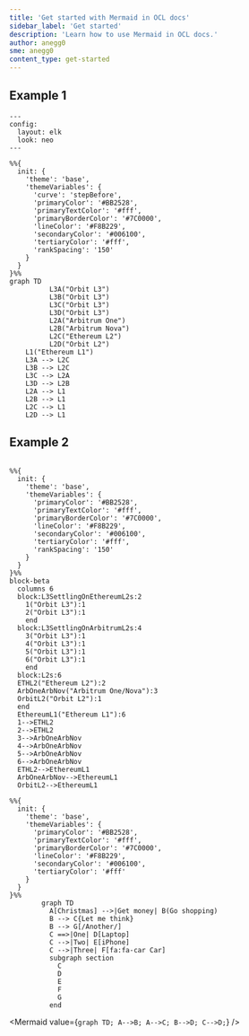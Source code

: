 ```yaml
---
title: 'Get started with Mermaid in OCL docs'
sidebar_label: 'Get started'
description: 'Learn how to use Mermaid in OCL docs.'
author: anegg0
sme: anegg0
content_type: get-started
---
```


## Example 1

``` mermaid
---
config:
  layout: elk
  look: neo
---

%%{
  init: {
    'theme': 'base',
    'themeVariables': {
      'curve': 'stepBefore',
      'primaryColor': '#BB2528',
      'primaryTextColor': '#fff',
      'primaryBorderColor': '#7C0000',
      'lineColor': '#F8B229',
      'secondaryColor': '#006100',
      'tertiaryColor': '#fff',
      'rankSpacing': '150'
    }
  }
}%%
graph TD
          L3A("Orbit L3")
          L3B("Orbit L3")
          L3C("Orbit L3")
          L3D("Orbit L3")
          L2A("Arbitrum One")
          L2B("Arbitrum Nova")
          L2C("Ethereum L2")
          L2D("Orbit L2")
    L1("Ethereum L1")
    L3A --> L2C
    L3B --> L2C
    L3C --> L2A
    L3D --> L2B
    L2A --> L1
    L2B --> L1
    L2C --> L1
    L2D --> L1 
```

## Example 2

``` mermaid

%%{
  init: {
    'theme': 'base',
    'themeVariables': {
      'primaryColor': '#BB2528',
      'primaryTextColor': '#fff',
      'primaryBorderColor': '#7C0000',
      'lineColor': '#F8B229',
      'secondaryColor': '#006100',
      'tertiaryColor': '#fff',
      'rankSpacing': '150'
    }
  }
}%%
block-beta
  columns 6
  block:L3SettlingOnEthereumL2s:2
    1("Orbit L3"):1
    2("Orbit L3"):1 
    end
  block:L3SettlingOnArbitrumL2s:4
    3("Orbit L3"):1 
    4("Orbit L3"):1 
    5("Orbit L3"):1 
    6("Orbit L3"):1 
    end
  block:L2s:6
  ETHL2("Ethereum L2"):2
  ArbOneArbNov("Arbitrum One/Nova"):3
  OrbitL2("Orbit L2"):1
  end
  EthereumL1("Ethereum L1"):6
  1-->ETHL2
  2-->ETHL2
  3-->ArbOneArbNov
  4-->ArbOneArbNov
  5-->ArbOneArbNov
  6-->ArbOneArbNov
  ETHL2-->EthereumL1
  ArbOneArbNov-->EthereumL1
  OrbitL2-->EthereumL1
```

``` mermaid
%%{
  init: {
    'theme': 'base',
    'themeVariables': {
      'primaryColor': '#BB2528',
      'primaryTextColor': '#fff',
      'primaryBorderColor': '#7C0000',
      'lineColor': '#F8B229',
      'secondaryColor': '#006100',
      'tertiaryColor': '#fff'
    }
  }
}%%
        graph TD
          A[Christmas] -->|Get money| B(Go shopping)
          B --> C{Let me think}
          B --> G[/Another/]
          C ==>|One| D[Laptop]
          C -->|Two| E[iPhone]
          C -->|Three| F[fa:fa-car Car]
          subgraph section
            C
            D
            E
            F
            G
          end
```


<Mermaid
  value={`graph TD;
    A-->B;
    A-->C;
    B-->D;
    C-->D;`}
/>
